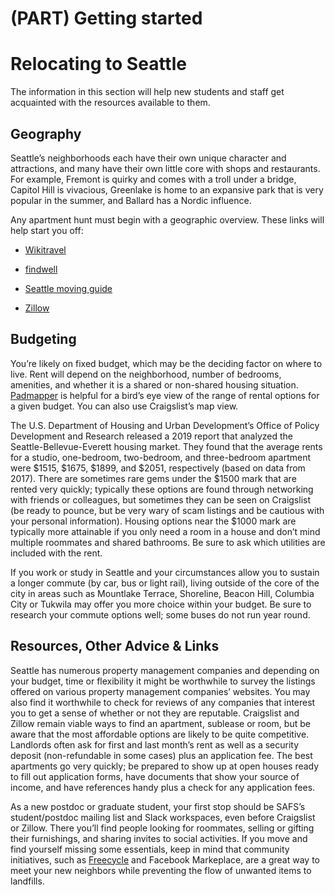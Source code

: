 # (PART) Getting started {-}

# Relocating to Seattle

The information in this section will help new students and staff get acquainted with the resources available to them.

## Geography

Seattle's neighborhoods each have their own unique character and attractions, and many have their own little core with shops and restaurants. For example, Fremont is quirky and comes with a troll under a bridge, Capitol Hill is vivacious, Greenlake is home to an expansive park that is very popular in the summer, and Ballard has a Nordic influence. 

Any apartment hunt must begin with a geographic overview. These links will help start you off:

* [Wikitravel](https://wikitravel.org/en/Seattle)

* [findwell](https://seattle.findwell.com/seattle-neighborhoods/)

* [Seattle moving guide](https://www.pods.com/blog/2019/07/seattle-moving-guide-find-the-best-neighborhoods-in-seattle/)

* [Zillow](https://www.zillow.com/homes/for_rent/?searchQueryState=%7B%22mapBounds%22%3A%7B%22west%22%3A-122.38473964892579%2C%22east%22%3A-122.26217342578126%2C%22south%22%3A47.589151545930676%2C%22north%22%3A47.71380893722545%7D%2C%22isMapVisible%22%3Atrue%2C%22filterState%22%3A%7B%22ah%22%3A%7B%22value%22%3Atrue%7D%2C%22fr%22%3A%7B%22value%22%3Atrue%7D%2C%22fsba%22%3A%7B%22value%22%3Afalse%7D%2C%22fsbo%22%3A%7B%22value%22%3Afalse%7D%2C%22nc%22%3A%7B%22value%22%3Afalse%7D%2C%22cmsn%22%3A%7B%22value%22%3Afalse%7D%2C%22auc%22%3A%7B%22value%22%3Afalse%7D%2C%22fore%22%3A%7B%22value%22%3Afalse%7D%2C%22pmf%22%3A%7B%22value%22%3Afalse%7D%2C%22pf%22%3A%7B%22value%22%3Afalse%7D%7D%2C%22isListVisible%22%3Atrue%2C%22mapZoom%22%3A13%2C%22pagination%22%3A%7B%7D%7D)

## Budgeting

You're likely on fixed budget, which may be the deciding factor on where to live. Rent will depend on the neighborhood, number of bedrooms, amenities, and whether it is a shared or non-shared housing situation. [Padmapper](https://www.padmapper.com/apartments/seattle-wa) is helpful for a bird's eye view of the range of rental options for a given budget. You can also use Craigslist’s map view.

The U.S. Department of Housing and Urban Development’s Office of Policy Development and Research released a 2019 report that analyzed the Seattle-Bellevue-Everett housing market. They found that the average rents for a studio, one-bedroom, two-bedroom, and three-bedroom apartment were $1515, $1675, $1899, and $2051, respectively (based on data from 2017). There are sometimes rare gems under the $1500 mark that are rented very quickly; typically these options are found through networking with friends or colleagues, but sometimes they can be seen on Craigslist (be ready to pounce, but be very wary of scam listings and be cautious with your personal information). Housing options near the $1000 mark are typically more attainable if you only need a room in a house and don't mind multiple roommates and shared bathrooms. Be sure to ask which utilities are included with the rent.

If you work or study in Seattle and your circumstances allow you to sustain a longer commute (by car, bus or light rail), living outside of the core of the city in areas such as Mountlake Terrace, Shoreline, Beacon Hill, Columbia City or Tukwila may offer you more choice within your budget. Be sure to research your commute options well; some buses do not run year round.

## Resources, Other Advice & Links

Seattle has numerous property management companies and depending on your budget, time or flexibility it might be worthwhile to survey the listings offered on various property management companies' websites. You may also find it worthwhile to check for reviews of any companies that interest you to get a sense of whether or not they are reputable. Craigslist and Zillow remain viable ways to find an apartment, sublease or room, but be aware that the most affordable options are likely to be quite competitive. Landlords often ask for first and last month's rent as well as a security deposit (non-refundable in some cases) plus an application fee. The best apartments go very quickly; be prepared to show up at open houses ready to fill out application forms, have documents that show your source of income, and have references handy plus a check for any application fees.

As a new postdoc or graduate student, your first stop should be SAFS's student/postdoc mailing list and Slack workspaces, even before Craigslist or Zillow. There you'll find people looking for roommates, selling or gifting their furnishings, and sharing invites to social activities. If you move and find yourself missing some essentials, keep in mind that community initiatives, such as [Freecycle](https://www.freecycle.org/) and Facebook Markeplace, are a great way to meet your new neighbors while preventing the flow of unwanted items to landfills. 